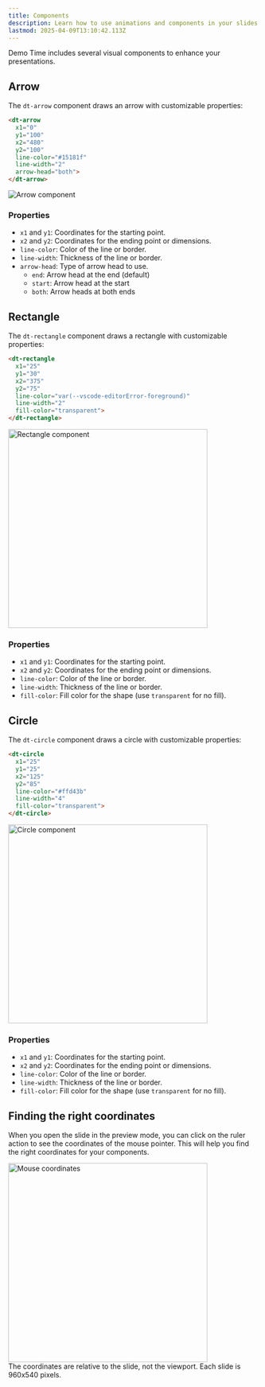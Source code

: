 ```yaml
---
title: Components
description: Learn how to use animations and components in your slides.
lastmod: 2025-04-09T13:10:42.113Z
---
```




Demo Time includes several visual components to enhance your presentations.

## Arrow

The `dt-arrow` component draws an arrow with customizable properties:

```html title="Show an arrow"
<dt-arrow 
  x1="0" 
  y1="100" 
  x2="480" 
  y2="100" 
  line-color="#15181f" 
  line-width="2" 
  arrow-head="both">
</dt-arrow>
```

<Image class="mx-auto" src={arrowCompImg} alt="Arrow component" width={400} />

### Properties

- `x1` and `y1`: Coordinates for the starting point.
- `x2` and `y2`: Coordinates for the ending point or dimensions.
- `line-color`: Color of the line or border.
- `line-width`: Thickness of the line or border.
- `arrow-head`: Type of arrow head to use.
  - `end`: Arrow head at the end (default)
  - `start`: Arrow head at the start
  - `both`: Arrow heads at both ends

## Rectangle

The `dt-rectangle` component draws a rectangle with customizable properties:

```html title="Show a rectangle"
<dt-rectangle 
  x1="25" 
  y1="30" 
  x2="375" 
  y2="75" 
  line-color="var(--vscode-editorError-foreground)" 
  line-width="2" 
  fill-color="transparent">
</dt-rectangle>
```

<Image class="mx-auto" src={rectangleCompImg} alt="Rectangle component" width="400" />

### Properties

- `x1` and `y1`: Coordinates for the starting point.
- `x2` and `y2`: Coordinates for the ending point or dimensions.
- `line-color`: Color of the line or border.
- `line-width`: Thickness of the line or border.
- `fill-color`: Fill color for the shape (use `transparent` for no fill).

## Circle

The `dt-circle` component draws a circle with customizable properties:

```html title="Show a circle"
<dt-circle 
  x1="25" 
  y1="25" 
  x2="125" 
  y2="85" 
  line-color="#ffd43b" 
  line-width="4" 
  fill-color="transparent">
</dt-circle>
```

<Image class="mx-auto" src={circleCompImg} alt="Circle component" width="400" />

### Properties

- `x1` and `y1`: Coordinates for the starting point.
- `x2` and `y2`: Coordinates for the ending point or dimensions.
- `line-color`: Color of the line or border.
- `line-width`: Thickness of the line or border.
- `fill-color`: Fill color for the shape (use `transparent` for no fill).

## Finding the right coordinates

When you open the slide in the preview mode, you can click on the ruler action to see the coordinates of the mouse pointer. This will help you find the right coordinates for your components.

<Image class="mx-auto" src={mouseCoordinatesImg} alt="Mouse coordinates" width="400" />

<Aside type='note'>
The coordinates are relative to the slide, not the viewport. Each slide is 960x540 pixels.
</Aside>